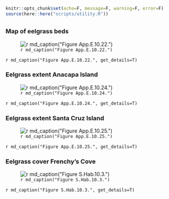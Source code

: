 ```r
knitr::opts_chunk$set(echo=F, message=F, warning=F, error=F)
source(here::here("scripts/utility.R"))
```

## {.tabset}

### Map of eelgrass beds

![`r md_caption("Figure App.E.10.22.")`](../img/cinms_cr/App.E.10.22.jpg)

`r md_caption("Figure App.E.10.22.", get_details=T)`

### Eelgrass extent Anacapa Island

![`r md_caption("Figure App.E.10.24.")`](../img/cinms_cr/App.E.10.24.jpg)

`r md_caption("Figure App.E.10.24.", get_details=T)`

### Eelgrass extent Santa Cruz Island

![`r md_caption("Figure App.E.10.25.")`](../img/cinms_cr/App.E.10.25.jpg)

`r md_caption("Figure App.E.10.25.", get_details=T)`

### Eelgrass cover Frenchy's Cove

![`r md_caption("Figure S.Hab.10.3.")`](../img/cinms_cr/S.Hab.10.3.jpg)

`r md_caption("Figure S.Hab.10.3.", get_details=T)`


